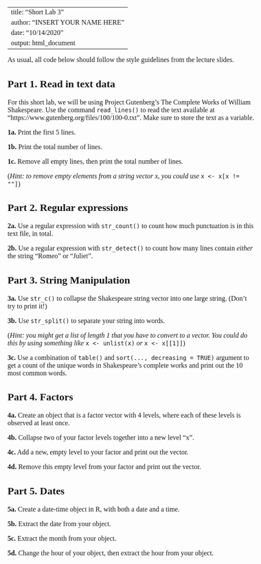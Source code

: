 <!--- Begin styling code. --->
<style type="text/css">
/* Whole document: */
body{
  font-family: "Palatino Linotype", "Book Antiqua", Palatino, serif;
  font-size: 12pt;
}
h1.title {
  font-size: 38px;
  text-align: center;
}
h4.author {
  font-size: 18px;
  text-align: center;
}
h4.date {
  font-size: 18px;
  text-align: center;
}
</style>
<!--- End styling code. --->

---
title: "Short Lab 3"
author: "INSERT YOUR NAME HERE"
date: "10/14/2020"
output: html_document
---

As usual, all code below should follow the style guidelines from the lecture slides.

## Part 1. Read in text data

For this short lab, we will be using Project Gutenberg’s The Complete Works of William Shakespeare. 
Use the command `read_lines()` to read the text available at
"https://www.gutenberg.org/files/100/100-0.txt".
Make sure to store the text as a variable.

**1a.** Print the first 5 lines.

**1b.** Print the total number of lines.

**1c.** Remove all empty lines, then print the total number of lines.

(*Hint: to remove empty elements from a string vector x, you could use* `x <- x[x != ""]`)

## Part 2. Regular expressions

**2a.** Use a regular expression with `str_count()` to count how much punctuation is in this text file, in total.

**2b.** Use a regular expression with `str_detect()` to count how many lines contain *either* the string "Romeo" or "Juliet".

## Part 3. String Manipulation

**3a.** Use `str_c()` to collapse the Shakespeare string vector into one large string. (Don't try to print it!)

**3b.** Use `str_split()` to separate your string into words.

(*Hint: you might get a list of length 1 that you have to convert to a vector. You could do this by using something like* `x <- unlist(x)` *or* `x <- x[[1]]`)

**3c.** Use a combination of `table()` and `sort(..., decreasing = TRUE)` argument to get a count of the unique words in Shakespeare's complete works and print out the 10 most common words.

## Part 4. Factors

**4a.** Create an object that is a factor vector with 4 levels, where each of these levels is observed at least once.

**4b.** Collapse two of your factor levels together into a new level "x".

**4c.** Add a new, empty level to your factor and print out the vector.

**4d.** Remove this empty level from your factor and print out the vector.

## Part 5. Dates

**5a.** Create a date-time object in R, with both a date and a time.

**5b.** Extract the date from your object.

**5c.** Extract the month from your object.

**5d.** Change the hour of your object, then extract the hour from your object.
